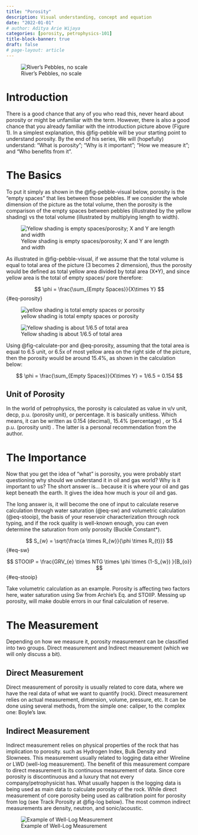 ```yaml
---
title: "Porosity"
description: Visual understanding, concept and equation
date: "2022-01-01"
# author: Aditya Arie Wijaya
categories: [porosity, petrophysics-101]
title-block-banner: true
draft: false
# page-layout: article
---
```


![River's Pebbles, no scale](images/paste-2.png){#fig-pebble}

# Introduction

There is a good chance that any of you who read this, never heard about porosity or might be unfamiliar with the term. However, there is also a good chance that you already familiar with the introduction picture above (Figure 1). In a simplest explanation, this @fig-pebble will be your starting point to understand porosity. By the end of his series, We will (hopefully) understand: "What is porosity"; "Why is it important"; "How we measure it"; and "Who benefits from it".

# The Basics

To put it simply as shown in the @fig-pebble-visual below, porosity is the "empty spaces" that lies between those pebbles. If we consider the whole dimension of the picture as the total volume, then the porosity is the comparison of the empty spaces between pebbles (illustrated by the yellow shading) vs the total volume (illustrated by multiplying length to width).

![Yellow shading is empty spaces/porosity; X and Y are length and width](images/paste-1.png){#fig-pebble-visual}

As illustrated in @fig-pebble-visual, if we assume that the total volume is equal to total area of the picture (3 becomes 2 dimension), thus the porosity would be defined as total yellow area divided by total area (X\*Y), and since yellow area is the total of empty spaces/ pore therefore:

$$
\phi = \frac{\sum_{Empty Spaces}}{X\times Y}
$$ {#eq-porosity}

![yellow shading is total empty spaces or porosity](images/paste-4.png){#fig-pebble-adj1}

![Yellow shading is about 1/6.5 of total area](images/paste-5.png){#fig-calculate-por}

Using @fig-calculate-por and @eq-porosity, assuming that the total area is equal to 6.5 unit, or 6.5x of most yellow area on the right side of the picture, then the porosity would be around 15.4%, as shown in the calculation below:

$$
\phi = \frac{\sum_{Empty Spaces}}{X\times Y} = 1/6.5 = 0.154
$$

::: callout-important
## Unit of Porosity

In the world of petrophysics, the porosity is calculated as value in v/v unit, decp, p.u. (porosity unit), or percentage. It is basically unitless. Which means, it can be written as 0.154 (decimal), 15.4% (percentage) , or 15.4 p.u. (porosity unit) . The latter is a personal recommendation from the author.
:::

# The Importance

Now that you get the idea of "what" is porosity, you were probably start questioning why should we understand it in oil and gas world? Why is it important to us? The short answer is... because it is where your oil and gas kept beneath the earth. It gives the idea how much is your oil and gas.

The long answer is, it will become the one of input to calculate reserve calculation through water saturation (@eq-sw) and volumetric calculation (@eq-stooip), the basis of your reservoir characterization through rock typing, and if the rock quality is well-known enough, you can even determine the saturation from only porosity (Buckle Constant\*).

$$
S_{w} =  \sqrt{\frac{a \times R_{w}}{\phi \times R_{t}}}
$$ {#eq-sw}

$$
STOOIP = \frac{GRV_{e} \times NTG \times \phi \times (1-S_{w}) }{B_{o}}
$$ {#eq-stooip}

Take volumetric calculation as an example. Porosity is affecting two factors here, water saturation using Sw from Archie's Eq. and STOIIP. Messing up porosity, will make double errors in our final calculation of reserve.

# The Measurement

Depending on how we measure it, porosity measurement can be classified into two groups. Direct measurement and Indirect measurement (which we will only discuss a bit).

## Direct Measurement

Direct measurement of porosity is usually related to core data, where we have the real data of what we want to quantify (rock). Direct measurement relies on actual measurement, dimension, volume, pressure, etc. It can be done using several methods, from the simple one: caliper, to the complex one: Boyle's law.

## Indirect Measurement

Indirect measurement relies on physical properties of the rock that has implication to porosity. such as Hydrogen Index, Bulk Density and Slownees. This measurement usually related to logging data either Wireline or LWD (well-log measurement). The benefit of this measurement compare to direct measurement is its continuous measurement of data. Since core porosity is discontinuous and a luxury that not every company/petrophysicist has. What usually happen is the logging data is being used as main data to calculate porosity of the rock. While direct measurement of core porosity being used as calibration point for porosity from log (see Track Porosity at @fig-log below). The most common indirect measurements are density, neutron, and sonic/acoustic.

![Example of Well-Log Measurement](images/paste-6.png){#fig-log}


